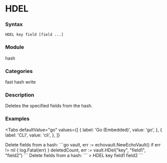 
# HDEL

### Syntax
```
HDEL key field [field ...]
```

### Module
<span className="acl-category">hash</span>

### Categories 
<span className="acl-category">fast</span>
<span className="acl-category">hash</span>
<span className="acl-category">write</span>


### Description 
Deletes the specified fields from the hash.

### Examples

<Tabs
  defaultValue="go"
  values={[
    { label: 'Go (Embedded)', value: 'go', },
    { label: 'CLI', value: 'cli', },
  ]}
>
  <TabItem value="go">
    Delete fields from a hash:
    ```go
    vault, err := echovault.NewEchoVault()
    if err != nil {
      log.Fatal(err)
    }
    deletedCount, err := vault.HDel("key", "field1", "field2")
    ```
  </TabItem>
  <TabItem value="cli">
    Delete fields from a hash:
    ```
    > HDEL key field1 field2
    ```
  </TabItem>
</Tabs>
